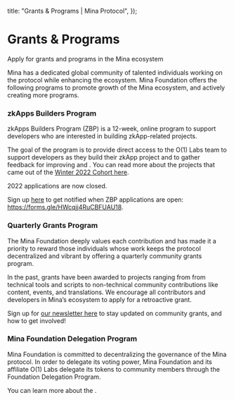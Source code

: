   title: "Grants & Programs | Mina Protocol",
});

# Grants & Programs

Apply for grants and programs in the Mina ecosystem

Mina has a dedicated global community of talented individuals working on the protocol while enhancing the ecosystem. Mina Foundation offers the following programs to promote growth of the Mina ecosystem, and actively creating more programs.

### zkApps Builders Program

zkApps Builders Program (ZBP) is a 12-week, online program to support developers who are interested in building zkApp-related projects.

The goal of the program is to provide direct access to the O(1) Labs team to support developers as they build their zkApp project and to gather feedback for improving <DocLink copy="SnarkyJS" url="/zkapps/snarkyjs-reference" /> and <DocLink copy="zkApps" url="/zkapps" />. You can read more about the projects that came out of the [Winter 2022 Cohort here](https://minaprotocol.com/blog/zkapps-builders-program-spring-2022-wrapup).

2022 applications are now closed. 

Sign up <a href="https://forms.gle/HWcqjj4RuCBFUAU18">here</a> to get notified when ZBP applications are open: <a href="https://forms.gle/HWcqjj4RuCBFUAU18">https://forms.gle/HWcqjj4RuCBFUAU18</a>.

### Quarterly Grants Program

The Mina Foundation deeply values each contribution and has made it a priority to reward those individuals whose work keeps the protocol decentralized and vibrant by offering a quarterly community grants program. 

In the past, grants have been awarded to projects ranging from from technical tools and scripts to non-technical community contributions like content, events, and translations. We encourage all contributors and developers in Mina’s ecosystem to apply for a retroactive grant.

Sign up for [our newsletter here](http://www2.minaprotocol.com/2022-summer-zkapps-builders-program) to stay updated on community grants, and how to get involved!

### Mina Foundation Delegation Program

Mina Foundation is committed to decentralizing the governance of the Mina protocol. In order to delegate its voting power, Mina Foundation and its affiliate O(1) Labs delegate its tokens to community members through the Foundation Delegation Program. 

You can learn more about the <DocLink copy="Delegation Program here" url="/node-operators/foundation-delegation-program" />.